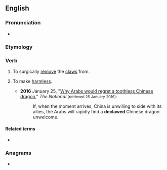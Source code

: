 ==English==

===Pronunciation===
* {{a|UK}} {{IPA|/diːˈklɔː/|lang=en}}

===Etymology===
{{prefix|en|de|claw}}

===Verb===
{{en-verb}}

# To surgically [[remove]] the [[claw]]s from.
# {{lb|en|figuratively}} To make [[harmless]].
#* '''2016''' January 25, "[http://www.thenational.ae/opinion/comment/why-arabs-would-regret-a-toothless-chinese-dragon Why Arabs would regret a toothless Chinese dragon]," ''The National'' <small>(retrieved 25 January 2016)</small>:
#*: If, when the moment arrives, China is unwilling to side with its allies, the Arabs will rapidly find a '''declawed''' Chinese dragon unwelcome.

====Related terms====
* {{l|en|declawing}}

===Anagrams===
* {{l|en|clawed}}